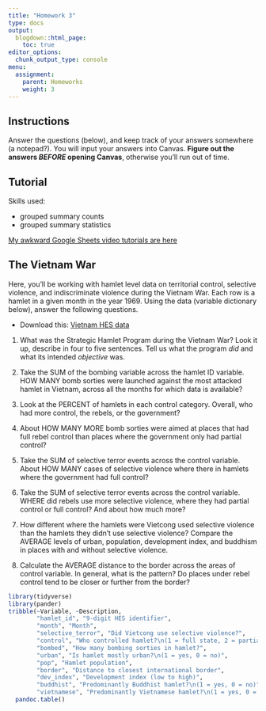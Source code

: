 ```yaml
---
title: "Homework 3"
type: docs
output:
  blogdown::html_page:
    toc: true
editor_options: 
  chunk_output_type: console
menu:
  assignment:
    parent: Homeworks
    weight: 3
---
```





## Instructions



Answer the questions (below), and keep track of your answers somewhere (a notepad?). You will input your answers into Canvas. **Figure out the answers *BEFORE* opening Canvas**, otherwise you'll run out of time. 




## Tutorial


Skills used: 

- grouped summary counts
- grouped summary statistics


[My awkward Google Sheets video tutorials are here](https://www.dropbox.com/sh/rsj9qm67se619pm/AAD1wPt84O8yaIfSPcwN9edua?dl=0)


## The Vietnam War


Here, you'll be working with hamlet level data on territorial control, selective violence, and indiscriminate violence during the Vietnam War. Each row is a hamlet in a given month in the year 1969. Using the data (variable dictionary below), answer the following questions. 

<!-- Note: in 2-7 below you'll need to find how many X (bombs, hamlets, etc.) **total** happened in some unit (e.g., hamlets, area of control, etc.). But remember you have multiple months of observations per unit. So you'll need to add up all the X (e.g., bombs) in the unit (e.g., hamlet) to answer the question. -->


- Download this: <i class="fas fa-download"></i> [Vietnam HES data](/files/vietnam.csv)



1. What was the Strategic Hamlet Program during the Vietnam War? Look it up, describe in four to five sentences. Tell us what the program *did* and what its intended *objective* was. 


2. Take the SUM of the bombing variable across the hamlet ID variable. HOW MANY bomb sorties were launched against the most attacked hamlet in Vietnam, across all the months for which data is available?



3. Look at the PERCENT of hamlets in each control category. Overall, who had more control, the rebels, or the government?  



4. About HOW MANY MORE bomb sorties were aimed at places that had full rebel control than places where the government only had partial control? 



5. Take the SUM of selective terror events across the control variable. About HOW MANY cases of selective violence where there in hamlets where the government had full control? 


6. Take the SUM of selective terror events across the control variable. WHERE did rebels use more selective violence, where they had partial control or full control? And about how much more?



7. How different where the hamlets were Vietcong used selective violence than the hamlets they didn't use selective violence? Compare the AVERAGE levels of urban, population, development index, and buddhism in places with and without selective violence. 



8. Calculate the AVERAGE distance to the border across the areas of control variable. In general, what is the pattern? Do places under rebel control tend to be closer or further from the border? 




```r
library(tidyverse)
library(pander)
tribble(~Variable, ~Description, 
        "hamlet_id", "9-digit HES identifier",
        "month", "Month",
        "selective_terror", "Did Vietcong use selective violence?",
        "control", "Who controlled hamlet?\n(1 = full state, 2 = partial state, 3 = contested, 4 = partial rebel, 5 = full rebel)",
        "bombed", "How many bombing sorties in hamlet?",
        "urban", "Is hamlet mostly urban?\n(1 = yes, 0 = no)",
        "pop", "Hamlet population",
        "border", "Distance to closest international border",
        "dev_index", "Development index (low to high)",
        "buddhist", "Predominantly Buddhist hamlet?\n(1 = yes, 0 = no)",
        "vietnamese", "Predominantly Vietnamese hamlet?\n(1 = yes, 0 = no)") %>% 
  pandoc.table()
```

